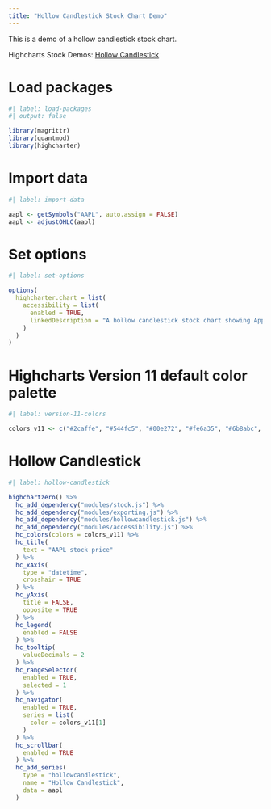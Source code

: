 ```yaml
---
title: "Hollow Candlestick Stock Chart Demo"
---
```


This is a demo of a hollow candlestick stock chart.

Highcharts Stock Demos: [Hollow Candlestick](https://www.highcharts.com/demo/stock/hollow-candlestick)

# Load packages

```r
#| label: load-packages
#| output: false

library(magrittr)
library(quantmod)
library(highcharter)
```

# Import data

```r
#| label: import-data

aapl <- getSymbols("AAPL", auto.assign = FALSE)
aapl <- adjustOHLC(aapl)
```

# Set options

```r
#| label: set-options

options(
  highcharter.chart = list(
    accessibility = list(
      enabled = TRUE,
      linkedDescription = "A hollow candlestick stock chart showing Apple stock price."
    )
  )
)
```

# Highcharts Version 11 default color palette

```r
#| label: version-11-colors

colors_v11 <- c("#2caffe", "#544fc5", "#00e272", "#fe6a35", "#6b8abc", "#d568fb", "#2ee0ca", "#fa4b42", "#feb56a", "#91e8e1")
```

# Hollow Candlestick

```r
#| label: hollow-candlestick

highchartzero() %>% 
  hc_add_dependency("modules/stock.js") %>% 
  hc_add_dependency("modules/exporting.js") %>% 
  hc_add_dependency("modules/hollowcandlestick.js") %>% 
  hc_add_dependency("modules/accessibility.js") %>% 
  hc_colors(colors = colors_v11) %>% 
  hc_title(
    text = "AAPL stock price"
  ) %>% 
  hc_xAxis(
    type = "datetime",
    crosshair = TRUE
  ) %>% 
  hc_yAxis(
    title = FALSE,
    opposite = TRUE
  ) %>% 
  hc_legend(
    enabled = FALSE
  ) %>% 
  hc_tooltip(
    valueDecimals = 2
  ) %>% 
  hc_rangeSelector(
    enabled = TRUE,
    selected = 1
  ) %>% 
  hc_navigator(
    enabled = TRUE,
    series = list(
      color = colors_v11[1]
    )
  ) %>% 
  hc_scrollbar(
    enabled = TRUE
  ) %>% 
  hc_add_series(
    type = "hollowcandlestick",
    name = "Hollow Candlestick",
    data = aapl
  )
```
